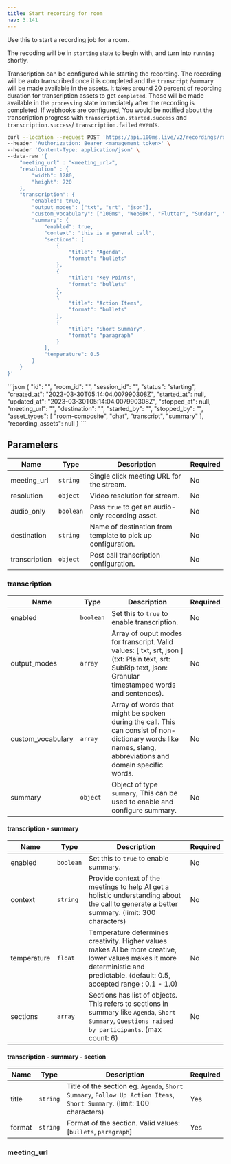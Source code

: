 ```yaml
---
title: Start recording for room
nav: 3.141
---
```



Use this to start a recording job for a room.

The recoding will be in `starting` state to begin with, and turn into `running` shortly.

Transcription can be configured while starting the recording. The recording will be auto transcribed once it is completed and the `transcript` /`summary` will be made available in the assets.
It takes around 20 percent of recording duration for transcription assets to get `completed`. Those will be made available in the `processing` state immediately after the recording is completed.
If webhooks are configured, You would be notified about the transcription progress with `transcription.started.success` and `transcription.success`/ `transcription.failed` events.

<PostRequest title="https://api.100ms.live/v2/recordings/room/<room_id>/start" />
<Request id="req-0">

```bash
curl --location --request POST 'https://api.100ms.live/v2/recordings/room/<room_id>/start' \
--header 'Authorization: Bearer <management_token>' \
--header 'Content-Type: application/json' \
--data-raw '{
    "meeting_url" : "<meeting_url>",
    "resolution" : {
        "width": 1280,
        "height": 720
    },
    "transcription": {
        "enabled": true,
        "output_modes": ["txt", "srt", "json"],
        "custom_vocabulary": ["100ms", "WebSDK", "Flutter", "Sundar", "Pichai", "DALL-E"],
        "summary": {
            "enabled": true,
            "context": "this is a general call",
            "sections": [
                {
                    "title": "Agenda",
                    "format": "bullets"
                },
                {
                    "title": "Key Points",
                    "format": "bullets"
                },
                {
                    "title": "Action Items",
                    "format": "bullets"
                },
                {
                    "title": "Short Summary",
                    "format": "paragraph"
                }
            ],
            "temperature": 0.5
        }
    }
}'
```

</Request>

<ResponseBox id="res-0" status="200 OK">
```json
{
    "id": "<recording-id>",
    "room_id": "<room-id>",
    "session_id": "<session-id>",
    "status": "starting",
    "created_at": "2023-03-30T05:14:04.007990308Z",
    "started_at": null,
    "updated_at": "2023-03-30T05:14:04.007990308Z",
    "stopped_at": null,
    "meeting_url": "<meeting-url>",
    "destination": "<destination_name>",
    "started_by": "",
    "stopped_by": "",
    "asset_types": [
        "room-composite",
        "chat",
        "transcript",
        "summary"
    ],
    "recording_assets": null
}
```
</ResponseBox>


## Parameters

| Name          | Type      | Description                                                 | Required |
| ------------- | --------- | ----------------------------------------------------------- | -------- |
| meeting_url   | `string`  | Single click meeting URL for the stream.                    | No       |
| resolution    | `object`  | Video resolution for stream.                                | No       |
| audio_only    | `boolean` | Pass `true` to get an audio-only recording asset.           | No       |
| destination   | `string`  | Name of destination from template to pick up configuration. | No       |
| transcription | `object`  | Post call transcription configuration.                      | No       |

### transcription

| Name              | Type      | Description                                                                                                                                                | Required |
| ----------------- | --------- | ---------------------------------------------------------------------------------------------------------------------------------------------------------- | -------- |
| enabled           | `boolean` | Set this to `true` to enable transcription.                                                                                                                | No       |
| output_modes      | `array`   | Array of ouput modes for transcript. Valid values: [ txt, srt, json ] (txt: Plain text, srt: SubRip text, json: Granular timestamped words and sentences). | No       |
| custom_vocabulary | `array`   | Array of words that might be spoken during the call. This can consist of non-dictionary words like names, slang, abbreviations and domain specific words.  | No       |
| summary           | `object`  | Object of type `summary`, This can be used to enable and configure summary.                                                                                | No       |

#### transcription - summary

| Name        | Type      | Description                                                                                                                                                                      | Required |
| ----------- | --------- | -------------------------------------------------------------------------------------------------------------------------------------------------------------------------------- | -------- |
| enabled     | `boolean` | Set this to `true` to enable summary.                                                                                                                                            | No       |
| context     | `string`  | Provide context of the meetings to help AI get a holistic understanding about the call to generate a better summary. (limit: 300 characters)                                     | No       |
| temperature | `float`   | Temperature determines creativity. Higher values makes AI be more creative, lower values makes it more deterministic and predictable. (default: 0.5, accepted range : 0.1 - 1.0) | No       |
| sections    | `array`   | Sections has list of objects. This refers to sections in summary like `Agenda`, `Short Summary`, `Questions raised by participants`. (max count: 6)                              | No       |

#### transcription - summary - section

| Name   | Type     | Description                                                                                                            | Required |
| ------ | -------- | ---------------------------------------------------------------------------------------------------------------------- | -------- |
| title  | `string` | Title of the section eg. `Agenda`, `Short Summary`, `Follow Up Action Items`, `Short Summary`. (limit: 100 characters) | Yes      |
| format | `string` | Format of the section. Valid values: [`bullets`, `paragraph`]                                                          | Yes      |

### meeting_url

<MeetingUrlConfig />
